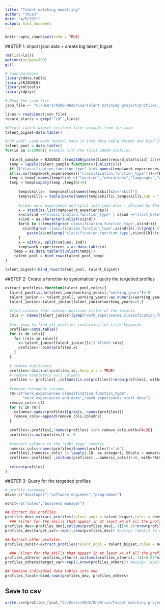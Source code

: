 ---
title: "Talent matching modelling"
author: "Thuan"
date: "4/5/2021"
output: html_document
---

```{r setup, include=FALSE}
knitr::opts_chunk$set(echo = TRUE)
```

##STEP 1: import json data + create big talent_bigset
```{r 1}
rm(list=ls())
options(scipen=999)
gc()

# Load packages
library(data.table)
library(RJSONIO)
library(mltools)
library(dplyr)

# Read the json file
json_file <- "C:/Users/ASUS/OneDrive/Talent matching project/profiles.json"

lines = readLines(json_file)
record_starts = grep('"id"',lines)

#Create talent_bigset to store later outputs from for loop
talent_bigset=data.table()

#FOR LOOP: Load each record, make it into data.table format and bind it
talent_pool = data.table()
for(id in 1:10000){ #sample with the first 10000 profiles
  
  talent_sample = RJSONIO::fromJSON(paste(lines[record_starts[id]:(c(record_starts,length(lines)+1)[id+1]-1)],collapse=""))
  temp = lapply(talent_sample,function(x){unlist(x)})
  if (("classification.function_type" %in% names(temp$work_experiences))==FALSE | length(temp$skills)==0) next
  if(is.na(temp$work_experiences[["classification.function_type"]])==TRUE) next
  temp = temp[!names(temp)%in% c("location","educations","languages","certificates")]
  temp = temp[sapply(temp ,length)>0]
  
      temp$skills=  temp$skills[names(temp$skills)=="skill"]
      temp$skills = table(paste(names(temp$skills),temp$skills,sep = "___"))
      
      #clean work experience and split into jobs-eras - defined by the `title` label
      x = stack(as.list(temp$work_experiences))
      x=x[x$ind =="classification.function_type" | x$ind =="start_date" | x$ind =="end_date",]
      x$ind = as.character(unlist(x$ind))
      for(k in 1:length(grep('classification.function_type',x$ind))){
        x$ind[grep('classification.function_type',x$ind)[k]:(c(grep('classification.function_type',x$ind),length(x$ind)+1)[k+1]-1)] = 
          paste(x$ind[grep('classification.function_type',x$ind)[k]:(c(grep('classification.function_type',x$ind),length(x$ind)+1)[k+1]-1)],k,sep="___")
      }
      x = with(x, split(values, ind))
      temp$work_experiences = as.data.table(x)
    temp = as.data.table(t(unlist(temp)))
    talent_pool = bind_rows(talent_pool,temp)
}  

talent_bigset<-bind_rows(talent_pool, talent_bigset)
```

##STEP 2: Create a function to systematically query the targetted profiles
```{r 2}
extract_profiles<-function(talent_pool,roles){
  talent_pool[is.na(talent_pool$working_years),"working_years"]<-0
  talent_junior <- talent_pool[, working_years:=as.numeric(working_years)]
  talent_junior<-talent_junior[talent_junior$working_years<=5,]
  
  #find columns that contain position titles of the talents
  cols <- names(talent_junior)[grep("work_experiences.classification.function_type___", names(talent_junior))]
  
  #for loop to find all profiles containing the title keywords
  profiles<-data.table()
  for (c in cols){
    for (role in roles){
      x<-talent_junior[talent_junior[[c]] %like% role]
      profiles<-rbind(profiles,x)
    }
  }
  
  # remove duplicates
  profiles<-distinct(profiles,id,.keep_all = TRUE)
  # remove completely null columns
  profiles <- profiles[ ,colSums(is.na(profiles))<nrow(profiles), with=FALSE] 
  
  #remove redundant columns
  rm<-c("work_experiences.classification.function_type",
        "work_experiences.end_date","work_experiences.start_date")
  remove_cols<-c()
  for (c in rm){
    columns<-names(profiles)[grep(c, names(profiles))]
    remove_cols<-append(remove_cols,columns)
  }
  
  profiles<-profiles[,!names(profiles) %in% remove_cols,with=FALSE]
  profiles[is.na(profiles)] <- 0
  
  #convert columns to the right type: numeric
  numeric_cols<-names(profiles)[names(profiles)!="id"]
  profiles[,(numeric_cols) := lapply(.SD, as.integer),.SDcols = numeric_cols]
  profiles<-profiles[ ,colSums(profiles[,..numeric_cols])!=0, with=FALSE]
  
  return(profiles)
}
```

##STEP 3: Query for the targetted profiles
```{r 3}
# profile taxonomy
devs<-c("developer","software engineer","programmer")

nonit<-c("sales","business manager")

## Extract dev profiles
profiles_dev<-extract_profiles(talent_pool = talent_bigset,roles = devs)
  ### Filter for the skills that appear in at least x% of all the profiles
profiles_dev<-profiles_dev[,colSums(profiles_dev[,-1])>0.05*nrow(profiles_dev),with=FALSE]
profiles_dev$target_var<-rep(1,nrow(profiles_dev)) #assign label=1 to dev profiles

## Extract other profiles
profiles_nonit<-extract_profiles(talent_pool = talent_bigset,roles = nonit)

  ### Filter for the skills that appear in at least x% of all the profiles
profiles_others<-profiles_others[,colSums(profiles_others[,-1])>0.05*nrow(profiles_others),with=FALSE]
profiles_others$target_var<-rep(2,nrow(profiles_others)) #assign label=2 to other profiles

## Combine individual data tables into one
profiles_final<-bind_rows(profiles_dev, profiles_others)
```

## Save to csv
```{r 5}
write.csv(profiles_final,"C:/Users/ASUS/OneDrive/Talent matching project/profiles_final.csv", row.names = FALSE)
```












